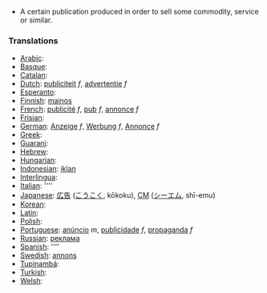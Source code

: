 *A certain publication produced in order to sell some commodity, service or similar.

===Translations===
*[[Arabic]]: [[]]
*[[Basque]]: [[]]
*[[Catalan]]: [[]]
*[[Dutch]]: [[publiciteit]] ''f'', [[advertentie]] ''f''
*[[Esperanto]]: [[]]
*[[Finnish]]: [[mainos]]
*[[French]]: [[publicité]] ''f'', [[pub]] ''f'', [[annonce]] ''f''
*[[Frisian]]: [[]]
*[[German]]: [[Anzeige]] ''f'', [[Werbung]] ''f'', [[Annonce]] ''f''
*[[Greek]]: [[]]
*[[Guarani]]: [[]]
*[[Hebrew]]: [[]]
*[[Hungarian]]: [[]]
*[[Indonesian]]: [[iklan]]
*[[Interlingua]]: [[]]
*[[Italian]]: [[]] ''''
*[[Japanese]]: [[広告]] ([[こうこく]], kōkoku), [[CM]] ([[シーエム]], shī-emu)
*[[Korean]]: [[]]
*[[Latin]]: [[]]
*[[Polish]]: [[]]
*[[Portuguese]]: [[anúncio]] ''m'', [[publicidade]] ''f'', [[propaganda]] ''f''
*[[Russian]]: [[реклама]]
*[[Spanish]]: [[]] ''''
*[[Swedish]]: [[annons]]
*[[Tupinambá]]: [[]]
*[[Turkish]]: [[]]
*[[Welsh]]: [[]]
